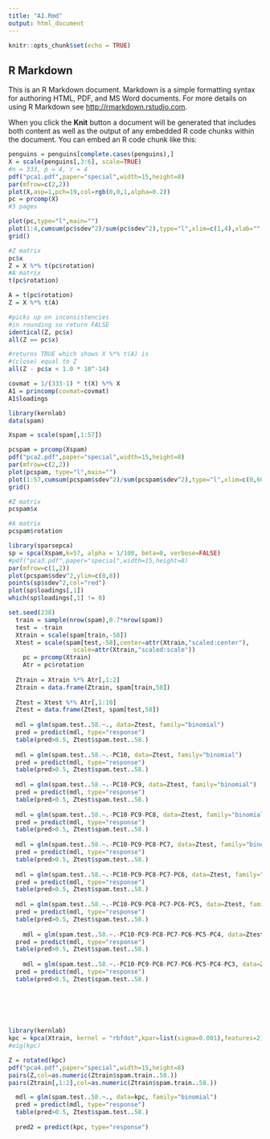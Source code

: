 ```yaml
---
title: "A1.Rmd"
output: html_document
---
```


```r
knitr::opts_chunk$set(echo = TRUE)
```

## R Markdown

This is an R Markdown document. Markdown is a simple formatting syntax for authoring HTML, PDF, and MS Word documents. For more details on using R Markdown see <http://rmarkdown.rstudio.com>.

When you click the **Knit** button a document will be generated that includes both content as well as the output of any embedded R code chunks within the document. You can embed an R code chunk like this:

```r
penguins = penguins[complete.cases(penguins),]
X = scale(penguins[,3:6], scale=TRUE)
#n = 333, p = 4, r = 4 
pdf("pca1.pdf",paper="special",width=15,height=8)
par(mfrow=c(2,2))
plot(X,asp=1,pch=19,col=rgb(0,0,1,alpha=0.2))
pc = prcomp(X)
#3 pages

plot(pc,type="l",main="")
plot(1:4,cumsum(pc$sdev^2)/sum(pc$sdev^2),type="l",xlim=c(1,4),xlab="", ylab="proportion of variance explained")
grid()

#Z matrix
pc$x
Z = X %*% t(pc$rotation)
#A matrix
t(pc$rotation)

```

```r
A = t(pc$rotation)
Z = X %*% t(A)

#picks up on inconsistencies
#in rounding so return FALSE
identical(Z, pc$x)
all(Z == pc$x)

#returns TRUE which shows X %*% t(A) is
#(close) equal to Z
all(Z - pc$x < 1.0 * 10^-14)
```
```r
covmat = 1/(333-1) * t(X) %*% X
A1 = princomp(covmat=covmat)
A1$loadings
```

```r
library(kernlab)
data(spam)

Xspam = scale(spam[,1:57])

pcspam = prcomp(Xspam)
pdf("pca2.pdf",paper="special",width=15,height=8)
par(mfrow=c(2,2))
plot(pcspam, type="l",main="")
plot(1:57,cumsum(pcspam$sdev^2)/sum(pcspam$sdev^2),type="l",xlim=c(0,60),xlab="",ylab="proportion of variance explained")
grid()

#Z matrix
pcspam$x

#A matrix
pcspam$rotation


```

```r
library(sparsepca)
sp = spca(Xspam,k=57, alpha = 1/100, beta=0, verbose=FALSE)
#pdf("pca3.pdf",paper="special",width=15,height=8)
par(mfrow=c(1,2))
plot(pcspam$sdev^2,ylim=c(0,8))
points(sp$sdev^2,col="red")
plot(sp$loadings[,1])
which(sp$loadings[,1] != 0)
```

```r
set.seed(238)
  train = sample(nrow(spam),0.7*nrow(spam))
  test = -train
  Xtrain = scale(spam[train,-58])
  Xtest = scale(spam[test,-58],center=attr(Xtrain,"scaled:center"),
                  scale=attr(Xtrain,"scaled:scale"))
    pc = prcomp(Xtrain)
    Atr = pc$rotation
  
  Ztrain = Xtrain %*% Atr[,1:2]
  Ztrain = data.frame(Ztrain, spam[train,58])
  
  Ztest = Xtest %*% Atr[,1:10]
  Ztest = data.frame(Ztest, spam[test,58])
  
  mdl = glm(spam.test..58.~., data=Ztest, family="binomial")
  pred = predict(mdl, type="response")
  table(pred>0.5, Ztest$spam.test..58.)
  
  mdl = glm(spam.test..58.~.-PC10, data=Ztest, family="binomial")
  pred = predict(mdl, type="response")
  table(pred>0.5, Ztest$spam.test..58.)
  
  mdl = glm(spam.test..58.~.-PC10-PC9, data=Ztest, family="binomial")
  pred = predict(mdl, type="response")
  table(pred>0.5, Ztest$spam.test..58.)
  
  mdl = glm(spam.test..58.~.-PC10-PC9-PC8, data=Ztest, family="binomial")
  pred = predict(mdl, type="response")
  table(pred>0.5, Ztest$spam.test..58.)
  
  mdl = glm(spam.test..58.~.-PC10-PC9-PC8-PC7, data=Ztest, family="binomial")
  pred = predict(mdl, type="response")
  table(pred>0.5, Ztest$spam.test..58.)
  
  mdl = glm(spam.test..58.~.-PC10-PC9-PC8-PC7-PC6, data=Ztest, family="binomial")
  pred = predict(mdl, type="response")
  table(pred>0.5, Ztest$spam.test..58.)
  
  mdl = glm(spam.test..58.~.-PC10-PC9-PC8-PC7-PC6-PC5, data=Ztest, family="binomial")
  pred = predict(mdl, type="response")
  table(pred>0.5, Ztest$spam.test..58.)
  
    mdl = glm(spam.test..58.~.-PC10-PC9-PC8-PC7-PC6-PC5-PC4, data=Ztest, family="binomial")
  pred = predict(mdl, type="response")
  table(pred>0.5, Ztest$spam.test..58.)
  
    mdl = glm(spam.test..58.~.-PC10-PC9-PC8-PC7-PC6-PC5-PC4-PC3, data=Ztest, family="binomial")
  pred = predict(mdl, type="response")
  table(pred>0.5, Ztest$spam.test..58.)
  
  
  

  

```
```r
library(kernlab)
kpc = kpca(Xtrain, kernel = "rbfdot",kpar=list(sigma=0.001),features=2)
#eig(kpc)

```

```r
Z = rotated(kpc)
pdf("pca4.pdf",paper="special",width=15,height=8)
pairs(Z,col=as.numeric(Ztrain$spam.train..58.))
pairs(Ztrain[,1:2],col=as.numeric(Ztrain$spam.train..58.))

  mdl = glm(spam.test..58.~., data=kpc, family="binomial")
  pred = predict(mdl, type="response")
  table(pred>0.5, Ztest$spam.test..58.)
  
  pred2 = predict(kpc, type="response")
```